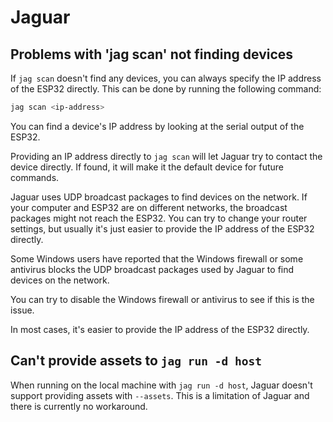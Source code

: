 # Jaguar

## Problems with 'jag scan' not finding devices

If `jag scan` doesn't find any devices, you can always specify the IP address of the ESP32 directly. This can be done by running the following command:

``` sh
jag scan <ip-address>
```

You can find a device's IP address by looking at the serial output of the ESP32.

Providing an IP address directly to `jag scan` will let Jaguar try to contact the device directly. If found, it will make it the default device for future commands.

<Expandable title="Are your computer and ESP32 on different networks?">

Jaguar uses UDP broadcast packages to find devices on the network. If your computer and
ESP32 are on different networks, the broadcast packages might not reach the ESP32.
You can try to change your router settings, but usually it's just easier to provide
the IP address of the ESP32 directly.

</Expandable>

<Div></Div>

<Expandable title="Is your operating system Windows?">

Some Windows users have reported that the Windows firewall or some antivirus blocks
the UDP broadcast packages used by Jaguar to find devices on the network.

You can try to disable the Windows firewall or antivirus to see if this is the issue.

In most cases, it's easier to provide the IP address of the ESP32 directly.

</Expandable>

## Can't provide assets to `jag run -d host`

When running on the local machine with `jag run -d host`, Jaguar doesn't
support providing assets with `--assets`. This is a limitation of Jaguar
and there is currently no workaround.
